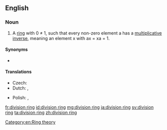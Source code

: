 ==English==
{{wikipedia}}

===Noun===
{{en-noun|head=[[division]] [[ring]]}}

# {{label|en|algebra}} A [[ring]] with 0 ≠ 1, such that every non-zero element a has a [[multiplicative inverse]], meaning an element x with ax = xa = 1.

====Synonyms====
* {{l|en|skew field}}

====Translations====
{{trans-top|algebraic concept}}
* Czech: {{t+|cs|těleso|n}}
* Dutch: {{qualifier|Belgium}} {{t+|nl|lichaam|n}}, {{qualifier|Netherlands}} {{t|nl|scheef lichaam|n}}
{{trans-mid}}
* Polish: {{t|pl|[[pierścień]] z [[dzielenie]]m|m}}, {{qualifier|dated}} {{t|pl|ciało nieprzemienne|n}}
{{trans-bottom}}

[[Category:en:Ring theory]]

[[fr:division ring]]
[[id:division ring]]
[[mg:division ring]]
[[ja:division ring]]
[[sv:division ring]]
[[ta:division ring]]
[[zh:division ring]]